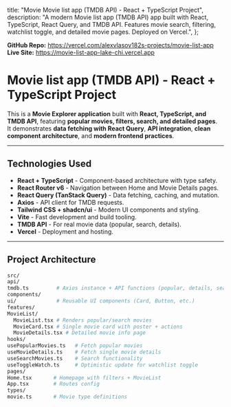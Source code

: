 
  title: "Movie Movie list app (TMDB API) - React + TypeScript Project",
  description:
    "A modern Movie list app (TMDB API) app built with React, TypeScript, React Query, and TMDB API. Features movie search, filtering, watchlist toggle, and detailed movie pages. Deployed on Vercel.",
};

<Cover
  src="/projects/movie-list.png"
  alt="Movie Explorer Website Screenshot"
  caption="Movie Movie list app (TMDB API)"
/>

**GitHub Repo:** <Link href="https://github.com/alexvlasov182/movie-list-app" target="_blank" rel="noopener  noreferrer">https://vercel.com/alexvlasov182s-projects/movie-list-app</Link>  
**Live Site:** <Link href="https://movie-list-app-lake-chi.vercel.app" target="_blank" rel="noopener noreferrer">https://movie-list-app-lake-chi.vercel.app</Link>

# Movie list app (TMDB API) - React + TypeScript Project

This is a **Movie Explorer application** built with **React, TypeScript, and TMDB API**, featuring **popular movies, filters, search, and detailed pages**.  
It demonstrates **data fetching with React Query**, **API integration**, **clean component architecture**, and **modern frontend practices**.

---

## **Technologies Used**

- **React + TypeScript** - Component-based architecture with type safety.
- **React Router v6** - Navigation between Home and Movie Details pages.
- **React Query (TanStack Query)** - Data fetching, caching, and mutation.
- **Axios** - API client for TMDB requests.
- **Tailwind CSS + shadcn/ui** - Modern UI components and styling.
- **Vite** - Fast development and build tooling.
- **TMDB API** - For real movie data (popular, search, details).
- **Vercel** - Deployment and hosting.

---

## **Project Architecture**

```bash
src/
api/
tmdb.ts         # Axios instance + API functions (popular, details, search)
components/
ui/             # Reusable UI components (Card, Button, etc.)
features/
MovieList/
  MovieList.tsx # Renders popular/search movies
  MovieCard.tsx # Single movie card with poster + actions
  MovieDetails.tsx # Detailed movie info page
hooks/
usePopularMovies.ts   # Fetch popular movies
useMovieDetails.ts    # Fetch single movie details
useSearchMovies.ts    # Search functionality
useToggleWatch.ts     # Optimistic update for watchlist toggle
pages/
Home.tsx       # Homepage with filters + MovieList
App.tsx        # Routes config
types/
movie.ts       # Movie type definitions
